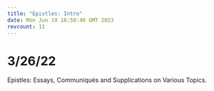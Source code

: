 ```yaml
---
title: "Epistles: Intro"
date: Mon Jun 19 16:58:40 GMT 2023
revcount: 11
---
```


# 3/26/22

Epistles: Essays, Communiqués and Supplications on Various Topics.
